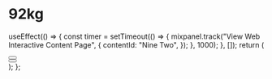 # 92kg


  useEffect(() => {
    const timer = setTimeout(() => {
      mixpanel.track("View Web Interactive Content Page", {
        contentId: "Nine Two",
      });
    }, 1000);
  }, []);
  return (
    <div className="lg:flex">
      <div className="lg:mr-2 lg:w-1/3 w-full">
        <Button
          title="Make Environment"
          description="환경을 만들자!"
          query="/Diet/92kg"
        ></Button>
      </div>
      <div className="lg:ml-2 lg:mr-2 lg:w-1/3 w-full">
        <Button
          title="Eating Style"
          description="밥 먹는 습관부터!"
          query="/Diet/92kg"
        ></Button>
      </div>
      <div className="lg:ml-2 lg:w-1/3 w-full"></div>
    </div>
  );
};

<NineTwo />
